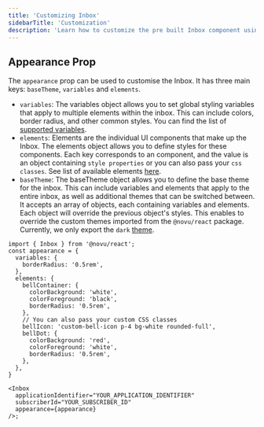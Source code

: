 ```yaml
---
title: 'Customizing Inbox'
sidebarTitle: 'Customization'
description: 'Learn how to customize the pre built Inbox component using the appearance props'
---
```


## Appearance Prop

The `appearance` prop can be used to customise the Inbox. It has three main keys: `baseTheme`, `variables` and `elements`.

- `variables`: The variables object allows you to set global styling variables that apply to multiple elements within the inbox. This can include colors, border radius, and other common styles. You can find the list of [supported variables](https://github.com/novuhq/novu/blob/01268c688d1c173736b4ad51147370844952335a/packages/js/src/ui/types.ts#L24).
- `elements`: Elements are the individual UI components that make up the Inbox. The elements object allows you to define styles for these components. Each key corresponds to an component, and the value is an object containing `style properties` or you can also pass your `css classes`.
  See list of available elements [here](https://github.com/novuhq/novu/blob/01268c688d1c173736b4ad51147370844952335a/packages/js/src/ui/config/appearanceKeys.ts#L6).
- `baseTheme`: The baseTheme object allows you to define the base theme for the inbox. This can include variables and elements that apply to the entire inbox, as well as additional themes that can be switched between. It accepts an array of objects, each containing variables and elements. Each object will override the previous object's styles.
  This enables to override the custom themes imported from the `@novu/react` package.
  Currently, we only export the `dark` [theme](https://github.com/novuhq/novu/blob/01268c688d1c173736b4ad51147370844952335a/packages/js/src/ui/config/defaultVariables.ts#L3).

```tsx
import { Inbox } from '@novu/react';
const appearance = {
  variables: {
    borderRadius: '0.5rem',
  },
  elements: {
    bellContainer: {
      colorBackground: 'white',
      colorForeground: 'black',
      borderRadius: '0.5rem',
    },
    // You can also pass your custom CSS classes
    bellIcon: 'custom-bell-icon p-4 bg-white rounded-full',
    bellDot: {
      colorBackground: 'red',
      colorForeground: 'white',
      borderRadius: '0.5rem',
    },
  },
}

<Inbox
  applicationIdentifier="YOUR_APPLICATION_IDENTIFIER"
  subscriberId="YOUR_SUBSCRIBER_ID"
  appearance={appearance}
/>;
```
